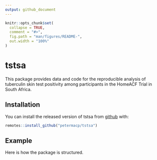 ```yaml
---
output: github_document
---
```


<!-- README.md is generated from README.Rmd. Please edit that file -->

```r
knitr::opts_chunk$set(
  collapse = TRUE,
  comment = "#>",
  fig.path = "man/figures/README-",
  out.width = "100%"
)
```
# tstsa

<!-- badges: start -->
<!-- badges: end -->

This package provides data and code for the reproducible analysis of tuberculin skin test positivity among participants in the HomeACF Trial in South Africa.

## Installation

You can install the released version of tstsa from [github](https://github.com/petermacp/tstsa) with:

``` r
remotes::install_github("petermacp/tstsa")
```

## Example

Here is how the package is structured.
